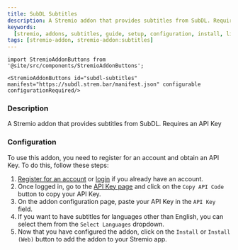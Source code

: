 ```yaml
---
title: SubDL Subtitles
description: A Stremio addon that provides subtitles from SubDL. Requires an API Key
keywords:
  [stremio, addons, subtitles, guide, setup, configuration, install, link]
tags: [stremio-addon, stremio-addon:subtitles]
---
```


```mdx-code-block
import StremioAddonButtons from '@site/src/components/StremioAddonButtons';

<StremioAddonButtons id="subdl-subtitles" manifest="https://subdl.strem.bar/manifest.json" configurable configurationRequired/>
```

<h3>Description</h3>

A Stremio addon that provides subtitles from SubDL. Requires an API Key

<h3>Configuration</h3>

To use this addon, you need to register for an account and obtain an API Key. To do this, follow these steps:

1. [Register for an account](https://subdl.com/panel/register) or [login](https://subdl.com/panel/login?page=/panel/api) if you already have an account.
2. Once logged in, go to the [API Key page](https://subdl.com/panel/api) and click on the `Copy API Code` button to copy your API Key.
3. On the addon configuration page, paste your API Key in the `API Key` field.
4. If you want to have subtitles for languages other than English, you can select them from the `Select Languages` dropdown.
5. Now that you have configured the addon, click on the `Install` or `Install (Web)` button to add the addon to your Stremio app.
